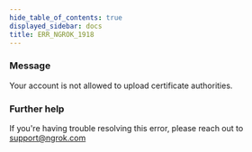 ```yaml
---
hide_table_of_contents: true
displayed_sidebar: docs
title: ERR_NGROK_1918
---
```


### Message

Your account is not allowed to upload certificate authorities.

<ErrorDetails />

### Further help

If you're having trouble resolving this error, please reach out to [support@ngrok.com](mailto:support@ngrok.com?subject=Help%20with%20ERR_NGROK_1918)
